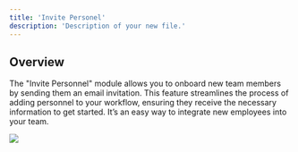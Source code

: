 ```yaml
---
title: 'Invite Personel'
description: 'Description of your new file.'
---
```


## Overview

The "Invite Personnel" module allows you to onboard new team members by sending them an email invitation. This feature streamlines the process of adding personnel to your workflow, ensuring they receive the necessary information to get started. It’s an easy way to integrate new employees into your team.



![](/images/workflows/invite_personnel001.png)